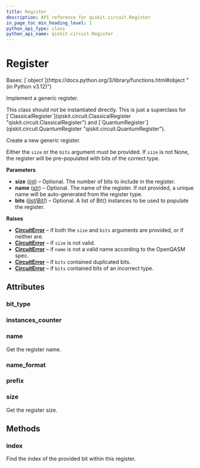 ```yaml
---
title: Register
description: API reference for qiskit.circuit.Register
in_page_toc_min_heading_level: 1
python_api_type: class
python_api_name: qiskit.circuit.Register
---
```


# Register

<Class id="qiskit.circuit.Register" isDedicatedPage={true} github="https://github.com/qiskit/qiskit/tree/stable/0.46/qiskit/circuit/register.py" signature="qiskit.circuit.Register(size=None, name=None, bits=None)">
  Bases: [`object`](https://docs.python.org/3/library/functions.html#object "(in Python v3.12)")

  Implement a generic register.

  <Admonition title="Note" type="note">
    This class should not be instantiated directly. This is just a superclass for [`ClassicalRegister`](qiskit.circuit.ClassicalRegister "qiskit.circuit.ClassicalRegister") and [`QuantumRegister`](qiskit.circuit.QuantumRegister "qiskit.circuit.QuantumRegister").
  </Admonition>

  Create a new generic register.

  Either the `size` or the `bits` argument must be provided. If `size` is not None, the register will be pre-populated with bits of the correct type.

  **Parameters**

  *   **size** ([*int*](https://docs.python.org/3/library/functions.html#int "(in Python v3.12)")) – Optional. The number of bits to include in the register.
  *   **name** ([*str*](https://docs.python.org/3/library/stdtypes.html#str "(in Python v3.12)")) – Optional. The name of the register. If not provided, a unique name will be auto-generated from the register type.
  *   **bits** ([*list*](https://docs.python.org/3/library/stdtypes.html#list "(in Python v3.12)")*\[*[*Bit*](qiskit.circuit.Bit "qiskit.circuit.Bit")*]*) – Optional. A list of Bit() instances to be used to populate the register.

  **Raises**

  *   [**CircuitError**](circuit#qiskit.circuit.CircuitError "qiskit.circuit.CircuitError") – if both the `size` and `bits` arguments are provided, or if neither are.
  *   [**CircuitError**](circuit#qiskit.circuit.CircuitError "qiskit.circuit.CircuitError") – if `size` is not valid.
  *   [**CircuitError**](circuit#qiskit.circuit.CircuitError "qiskit.circuit.CircuitError") – if `name` is not a valid name according to the OpenQASM spec.
  *   [**CircuitError**](circuit#qiskit.circuit.CircuitError "qiskit.circuit.CircuitError") – if `bits` contained duplicated bits.
  *   [**CircuitError**](circuit#qiskit.circuit.CircuitError "qiskit.circuit.CircuitError") – if `bits` contained bits of an incorrect type.

  ## Attributes

  ### bit\_type

  <Attribute id="qiskit.circuit.Register.bit_type" name="bit_type" attributeValue="= None" />

  ### instances\_counter

  <Attribute id="qiskit.circuit.Register.instances_counter" name="instances_counter" attributeValue="= count(0)" />

  ### name

  <Attribute id="qiskit.circuit.Register.name" name="name">
    Get the register name.
  </Attribute>

  ### name\_format

  <Attribute id="qiskit.circuit.Register.name_format" name="name_format" attributeValue="= re.compile('[a-z][a-zA-Z0-9_]*')" />

  ### prefix

  <Attribute id="qiskit.circuit.Register.prefix" name="prefix" attributeValue="= 'reg'" />

  ### size

  <Attribute id="qiskit.circuit.Register.size" name="size">
    Get the register size.
  </Attribute>

  ## Methods

  ### index

  <Function id="qiskit.circuit.Register.index" name="index" signature="index(bit)">
    Find the index of the provided bit within this register.
  </Function>
</Class>

